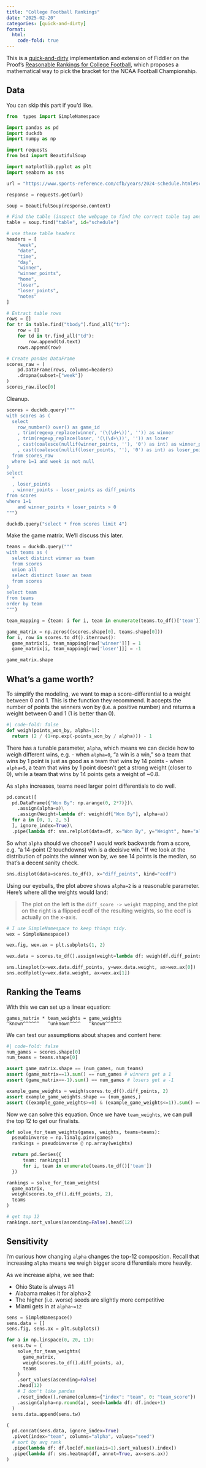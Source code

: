 ```yaml
---
title: "College Football Rankings"
date: "2025-02-20"
categories: [quick-and-dirty]
format:
  html:
    code-fold: true
---
```


This is a [quick-and-dirty](../meta/quick-and-dirty/index.qmd) implementation and extension of Fiddler on the Proof's [Reasonable Rankings for College Football](https://thefiddler.substack.com/p/reasonable-rankings-for-college-football), which proposes a mathematical way to pick the bracket for the NCAA Football Championship.

## Data 

You can skip this part if you'd like.

```python
from  types import SimpleNamespace

import pandas as pd
import duckdb
import numpy as np

import requests
from bs4 import BeautifulSoup

import matplotlib.pyplot as plt
import seaborn as sns

url = "https://www.sports-reference.com/cfb/years/2024-schedule.html#schedule"

response = requests.get(url)

soup = BeautifulSoup(response.content)

# Find the table (inspect the webpage to find the correct table tag and attributes)
table = soup.find("table", id="schedule")

# use these table headers
headers = [
    "week",
    "date",
    "time",
    "day",
    "winner",
    "winner_points",
    "home",
    "loser",
    "loser_points",
    "notes"
]

# Extract table rows
rows = []
for tr in table.find("tbody").find_all("tr"):
    row = []
    for td in tr.find_all("td"):
        row.append(td.text)
    rows.append(row)

# Create pandas DataFrame
scores_raw = (
    pd.DataFrame(rows, columns=headers)
    .dropna(subset=["week"])
)
scores_raw.iloc[0]
```

Cleanup.

```python
scores = duckdb.query("""
with scores as (
  select
    row_number() over() as game_id
    , trim(regexp_replace(winner, '(\(\d+\))', '')) as winner
    , trim(regexp_replace(loser, '(\(\d+\))', '')) as loser
    , cast(coalesce(nullif(winner_points, ''), '0') as int) as winner_points
    , cast(coalesce(nullif(loser_points, ''), '0') as int) as loser_points
  from scores_raw
  where 1=1 and week is not null
)
select
  *
  , loser_points
  , winner_points - loser_points as diff_points
from scores
where 1=1 
    and winner_points + loser_points > 0
""")

duckdb.query("select * from scores limit 4")
```

Make the game matrix. We'll discuss this later.

```python
teams = duckdb.query("""
with teams as (
  select distinct winner as team
  from scores
  union all
  select distinct loser as team
  from scores
)
select team
from teams
order by team
""")

team_mapping = {team: i for i, team in enumerate(teams.to_df()['team']) }

game_matrix = np.zeros((scores.shape[0], teams.shape[0]))
for i, row in scores.to_df().iterrows():
  game_matrix[i, team_mapping[row['winner']]] = 1
  game_matrix[i, team_mapping[row['loser']]] = -1

game_matrix.shape
```

## What's a game worth?

To simplify the modeling, we want to map a score-differential to a weight between 0 and 1. This is the function they recommend. It accepts the number of points the winners won by (i.e. a positive number) and returns a weight between 0 and 1 (1 is better than 0).

```python
#| code-fold: false
def weigh(points_won_by, alpha=1):
  return (2 / (1+np.exp(-points_won_by / alpha))) - 1
```

There has a tunable parameter, `alpha`, which means we can decide how to weigh different wins, e.g.
- when `alpha=0`, "a win is a win," so a team that wins by 1 point is just as good as a team that wins by 14 points
- when `alpha=5`, a team that wins by 1 point doesn't get a strong weight (closer to 0), while a team that wins by 14 points gets a weight of ~0.8.

As `alpha` increases, teams need larger point differentials to do well. 

```python
pd.concat([
  pd.DataFrame({"Won By": np.arange(0, 2*7)})\
    .assign(alpha=a)\
    .assign(Weight=lambda df: weigh(df["Won By"], alpha=a))
  for a in [0, 1, 2, 5]
  ], ignore_index=True)\
  .pipe(lambda df: sns.relplot(data=df, x="Won By", y="Weight", hue="alpha", kind="line"))
```

So what `alpha` should we choose? I would work backwards from a score, e.g. "a 14-point (2 touchdowns) win is a decisive win." If we look at the distribution of points the winner won by, we see 14 points is the median, so that's a decent sanity check.

```python
sns.displot(data=scores.to_df(), x="diff_points", kind="ecdf")
```

Using our eyeballs, the plot above shows `alpha=2` is a reasonable parameter. Here's where all the weights would land:

> The plot on the left is the `diff_score -> weight` mapping, and the plot on the right is a flipped ecdf of the resulting weights, so the ecdf is actually on the x-axis.

```python
# I use SimpleNamespace to keep things tidy.
wex = SimpleNamespace()

wex.fig, wex.ax = plt.subplots(1, 2)

wex.data = scores.to_df().assign(weight=lambda df: weigh(df.diff_points, alpha=2))

sns.lineplot(x=wex.data.diff_points, y=wex.data.weight, ax=wex.ax[0])
sns.ecdfplot(y=wex.data.weight, ax=wex.ax[1])
```

## Ranking the Teams

With this we can set up a linear equation:

```
games_matrix * team_weights = game_weights
^known^^^^^^   ^unknown^^^^   ^known^^^^^^        
```

We can test our assumptions about shapes and content here: 

```python
#| code-fold: false
num_games = scores.shape[0]
num_teams = teams.shape[0]

assert game_matrix.shape == (num_games, num_teams)
assert (game_matrix==1).sum() == num_games # winners get a 1
assert (game_matrix==-1).sum() == num_games # losers get a -1

example_game_weights = weigh(scores.to_df().diff_points, 2)
assert example_game_weights.shape == (num_games,)
assert ((example_game_weights>=0) & (example_game_weights<=1)).sum() == num_games # values between 0 and 1
```

Now we can solve this equation. Once we have `team_weights`, we can pull the top 12 to get our finalists.

```python
def solve_for_team_weights(games, weights, teams=teams):
  pseudoinverse = np.linalg.pinv(games)
  rankings = pseudoinverse @ np.array(weights)

  return pd.Series({
      team: rankings[i]
      for i, team in enumerate(teams.to_df()['team'])
  })

rankings = solve_for_team_weights(
  game_matrix, 
  weigh(scores.to_df().diff_points, 2),
  teams
)

# get top 12
rankings.sort_values(ascending=False).head(12)
```

## Sensitivity

I'm curious how changing `alpha` changes the top-12 composition. Recall that increasing `alpha` means we weigh bigger score differentials more heavily. 

As we increase alpha, we see that:

- Ohio State is always #1
- Alabama makes it for alpha>2
- The higher (i.e. worse) seeds are slightly more competitive
- Miami gets in at `alpha~=12`


```python
sens = SimpleNamespace()
sens.data = []
sens.fig, sens.ax = plt.subplots()

for a in np.linspace(0, 20, 11):
  sens.tw = (
    solve_for_team_weights(
      game_matrix,
      weigh(scores.to_df().diff_points, a),
      teams
    )
    .sort_values(ascending=False)
    .head(12)
    # I don't like pandas
    .reset_index().rename(columns={"index": "team", 0: "team_score"})
    .assign(alpha=np.round(a), seed=lambda df: df.index+1)
  )
  sens.data.append(sens.tw)

(
  pd.concat(sens.data, ignore_index=True)
  .pivot(index="team", columns="alpha", values="seed")
  # sort by avg rank
  .pipe(lambda df: df.loc[df.max(axis=1).sort_values().index])
  .pipe(lambda df: sns.heatmap(df, annot=True, ax=sens.ax))
)
```
